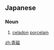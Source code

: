 ==Japanese==
{{ja-kanjitab|せい|じ|yomi=on}}

===Noun===
{{ja-noun|せいじ}}

# [[celadon]] [[porcelain]]

[[zh:青磁]]